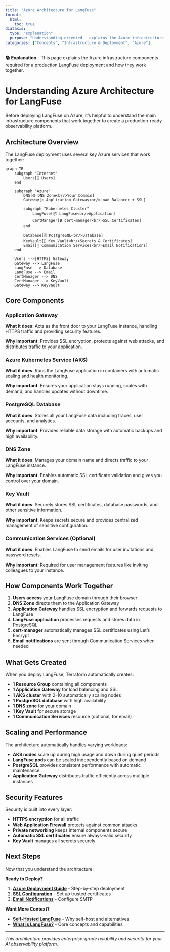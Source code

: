 ```yaml
---
title: "Azure Architecture for LangFuse"
format:
  html:
    toc: true
diataxis:
  type: "explanation"
  purpose: "Understanding-oriented - explains the Azure infrastructure components for LangFuse deployment"
categories: ["Concepts", "Infrastructure & Deployment", "Azure"]
---
```


::: {.callout-note icon="false"}
**📚 Explanation** - This page explains the Azure infrastructure components required for a production LangFuse deployment and how they work together.
:::

# Understanding Azure Architecture for LangFuse

Before deploying LangFuse on Azure, it's helpful to understand the main infrastructure components that work together to create a production-ready observability platform.

## Architecture Overview

The LangFuse deployment uses several key Azure services that work together:

```mermaid
graph TB
    subgraph "Internet"
        Users[👤 Users]
    end
    
    subgraph "Azure"
        DNS[🌐 DNS Zone<br/>Your Domain]
        Gateway[⚖️ Application Gateway<br/>Load Balancer + SSL]
        
        subgraph "Kubernetes Cluster"
            LangFuse[📦 LangFuse<br/>Application]
            CertManager[🔒 cert-manager<br/>SSL Certificates]
        end
        
        Database[🗄️ PostgreSQL<br/>Database]
        KeyVault[🔐 Key Vault<br/>Secrets & Certificates]
        Email[📧 Communication Services<br/>Email Notifications]
    end
    
    Users -->|HTTPS| Gateway
    Gateway --> LangFuse
    LangFuse --> Database
    LangFuse --> Email
    CertManager --> DNS
    CertManager --> KeyVault
    Gateway --> KeyVault
```

## Core Components

### **Application Gateway**
**What it does**: Acts as the front door to your LangFuse instance, handling HTTPS traffic and providing security features.

**Why important**: Provides SSL encryption, protects against web attacks, and distributes traffic to your application.

### **Azure Kubernetes Service (AKS)**
**What it does**: Runs the LangFuse application in containers with automatic scaling and health monitoring.

**Why important**: Ensures your application stays running, scales with demand, and handles updates without downtime.

### **PostgreSQL Database**
**What it does**: Stores all your LangFuse data including traces, user accounts, and analytics.

**Why important**: Provides reliable data storage with automatic backups and high availability.

### **DNS Zone**
**What it does**: Manages your domain name and directs traffic to your LangFuse instance.

**Why important**: Enables automatic SSL certificate validation and gives you control over your domain.

### **Key Vault**
**What it does**: Securely stores SSL certificates, database passwords, and other sensitive information.

**Why important**: Keeps secrets secure and provides centralized management of sensitive configuration.

### **Communication Services (Optional)**
**What it does**: Enables LangFuse to send emails for user invitations and password resets.

**Why important**: Required for user management features like inviting colleagues to your instance.

## How Components Work Together

1. **Users access** your LangFuse domain through their browser
2. **DNS Zone** directs them to the Application Gateway
3. **Application Gateway** handles SSL encryption and forwards requests to LangFuse
4. **LangFuse application** processes requests and stores data in PostgreSQL
5. **cert-manager** automatically manages SSL certificates using Let's Encrypt
6. **Email notifications** are sent through Communication Services when needed

## What Gets Created

When you deploy LangFuse, Terraform automatically creates:

- **1 Resource Group** containing all components
- **1 Application Gateway** for load balancing and SSL
- **1 AKS cluster** with 2-10 automatically scaling nodes
- **1 PostgreSQL database** with high availability
- **1 DNS zone** for your domain
- **1 Key Vault** for secure storage
- **1 Communication Services** resource (optional, for email)

## Scaling and Performance

The architecture automatically handles varying workloads:

- **AKS nodes** scale up during high usage and down during quiet periods
- **LangFuse pods** can be scaled independently based on demand
- **PostgreSQL** provides consistent performance with automatic maintenance
- **Application Gateway** distributes traffic efficiently across multiple instances

## Security Features

Security is built into every layer:

- **HTTPS encryption** for all traffic
- **Web Application Firewall** protects against common attacks
- **Private networking** keeps internal components secure
- **Automatic SSL certificates** ensure always-valid security
- **Key Vault** manages all secrets securely

## Next Steps

Now that you understand the architecture:

**Ready to Deploy?**

1. **[Azure Deployment Guide](../how-to/azure-deployment.qmd)** - Step-by-step deployment
2. **[SSL Configuration](../how-to/ssl-certificates.qmd)** - Set up trusted certificates  
3. **[Email Notifications](../how-to/email-notifications.qmd)** - Configure SMTP

**Want More Context?**

- **[Self-Hosted LangFuse](self-hosting.qmd)** - Why self-host and alternatives
- **[What is LangFuse?](overview.qmd)** - Core concepts and capabilities

---

*This architecture provides enterprise-grade reliability and security for your AI observability platform.* 